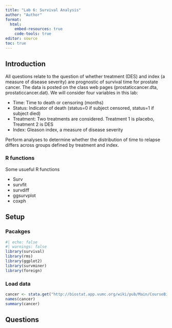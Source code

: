 ```yaml
---
title: "Lab 6: Survival Analysis"
author: "Author"
format:
  html:
    embed-resources: true
    code-tools: true
editor: source
toc: true
---
```


## Introduction

All questions relate to the question of whether treatment (DES) and index (a measure of disease severity) are prognostic of survival time for prostate cancer. The data is posted on the class web pages (prostaticcancer.dta, prostaticcancer.dat). We will consider four variables in this lab:

-   Time: Time to death or censoring (months)
-   Status: Indicator of death (status=0 if subject censored, status=1 if subject died)
-   Treatment: Two treatments are considered. Treatment 1 is placebo, Treatment 2 is DES
-   Index: Gleason index, a measure of disease severity

Perform analyses to determine whether the distribution of time to relapse differs across groups defined by treatment and index.


### R functions

Some usueful R functions

* Surv
* survfit
* survdiff
* ggsurvplot
* coxph


## Setup

### Pacakges

```r
#| echo: false
#| warnings: false
library(survival)
library(rms)
library(ggplot2)
library(survminer)
library(foreign)
```

### Load data

```r
cancer <- stata.get("http://biostat.app.vumc.org/wiki/pub/Main/CourseBios312/prostaticcancer.dta")
names(cancer)
summary(cancer)
```


## Questions




